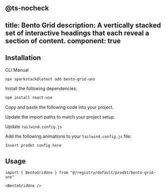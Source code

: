 @ts-nocheck
---
title: Bento Grid
description: A vertically stacked set of interactive headings that each reveal a section of content.
component: true
---

<ComponentPreview
  name="bento-grid-uno-demo"
/>

## Installation

<Tabs defaultValue="cli">

<TabsList>
  <TabsTrigger value="cli">CLI</TabsTrigger>
  <TabsTrigger value="manual">Manual</TabsTrigger>
</TabsList>

<TabsContent value="cli">

```bash
npx sparkstack@latest add bento-grid-uno
```

</TabsContent>

<TabsContent value="manual">

<Steps>

<Step>Install the following dependencies:</Step>

```bash
npm install react-use
```

<Step>Copy and paste the following code into your project.</Step>

<ComponentSource name="bento-grid-uno" />

<Step>Update the import paths to match your project setup.</Step>

<Step>Update `tailwind.config.js`</Step>

Add the following animations to your `tailwind.config.js` file:

```js title="tailwind.config.js" {1-2}
Insert prodkt config here
```

</Steps>

</TabsContent>

</Tabs>

## Usage

```tsx
import { BentoGridUno } from "@/registry/default/prodkt/bento-grid-uno"
```

```tsx
<BentoGridUno />
```
